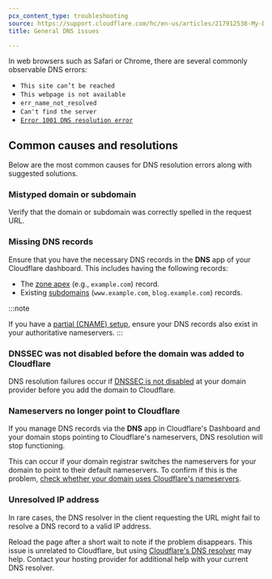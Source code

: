 ```yaml
---
pcx_content_type: troubleshooting
source: https://support.cloudflare.com/hc/en-us/articles/217912538-My-DNS-doesn-t-work
title: General DNS issues

---
```


In web browsers such as Safari or Chrome, there are several commonly observable DNS errors:

* `This site can’t be reached`
* `This webpage is not available`
* `err_name_not_resolved`
* `Can't find the server`
* [`Error 1001 DNS resolution error`](/support/troubleshooting/http-status-codes/cloudflare-1xxx-errors/error-1001/)

## Common causes and resolutions

Below are the most common causes for DNS resolution errors along with suggested solutions.

### Mistyped domain or subdomain

Verify that the domain or subdomain was correctly spelled in the request URL.

### Missing DNS records

Ensure that you have the necessary DNS records in the **DNS** app of your Cloudflare dashboard. This includes having the following records:

* The [zone apex](/dns/manage-dns-records/how-to/create-zone-apex/) (e.g., `example.com`) record.
* Existing [subdomains](/dns/manage-dns-records/how-to/create-subdomain/) (`www.example.com`, `blog.example.com`) records.

:::note

If you have a [partial (CNAME) setup](/dns/zone-setups/partial-setup), ensure your DNS records also exist in your authoritative nameservers.
:::

### DNSSEC was not disabled before the domain was added to Cloudflare

DNS resolution failures occur if [DNSSEC is not disabled](/dns/dnssec/#disable-dnssec) at your domain provider before you add the domain to Cloudflare.

### Nameservers no longer point to Cloudflare

If you manage DNS records via the **DNS** app in Cloudflare's Dashboard and your domain stops pointing to Cloudflare's nameservers, DNS resolution will stop functioning.

This can occur if your domain registrar switches the nameservers for your domain to point to their default nameservers. To confirm if this is the problem, [check whether your domain uses Cloudflare's nameservers](/dns/zone-setups/full-setup/setup/#verify-changes).

### Unresolved IP address

In rare cases, the DNS resolver in the client requesting the URL might fail to resolve a DNS record to a valid IP address.

Reload the page after a short wait to note if the problem disappears. This issue is unrelated to Cloudflare, but using [Cloudflare's DNS resolver](/1.1.1.1/setup/) may help. Contact your hosting provider for additional help with your current DNS resolver.
